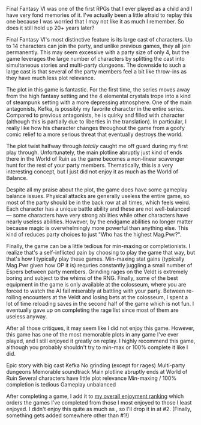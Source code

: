 Final Fantasy&nbsp;VI was one of the first RPGs that I ever played as a child and I have very fond memories of it. I've
actually been a little afraid to replay this one because I was worried that I may not like it as much I remember. So
does it still hold up 20+ years later?

<GameHeader game={props.game} />

Final Fantasy&nbsp;VI's most distinctive feature is its large cast of characters. Up to 14 characters can join the
party, and unlike previous games, they all join permanently. This may seem excessive with a party size of only 4, but
the game leverages the large number of characters by splitting the cast into simultaneous stories and multi-party
dungeons. The downside to such a large cast is that several of the party members feel a bit like throw-ins as they have
much less plot relevance.

The plot in this game is fantastic. For the first time, the series moves away from the high fantasy setting and the 4
elemental crystals trope into a kind of steampunk setting with a more depressing atmosphere. One of the main
antagonists, Kefka, is possibly my favorite character in the entire series. Compared to previous antagonists, he is
quirky and filled with character (although this is partially due to liberties in the translation). <Spoiler>In
particular, I really like how his character changes throughout the game from a goofy comic relief to a more serious
threat that eventually destroys the world.</Spoiler>

The plot twist halfway through _totally_ caught me off guard during my first play through. <Spoiler>Unfortunately, the
main plotline abruptly just kind of ends there in the World of Ruin as the game becomes a non-linear scavenger hunt
for the rest of your party members. Thematically, this is a very interesting concept, but I just did not enjoy it as
much as the World of Balance.</Spoiler>

Despite all my praise about the plot, the game does have some gameplay balance issues. Physical attacks are generally
useless the entire game, so most of the party should be in the back row at all times, which feels weird. Each character
has a unique battle ability and these are not well-balanced &mdash; some characters have very strong abilities while
other characters have nearly useless abilities. However, by the endgame abilities no longer matter because magic is
overwhelmingly more powerful than anything else. This kind of reduces party choices to just "Who has the highest
Mag.Pwr?".

Finally, the game can be a little tedious for min-maxing or completionists. I realize that's a self-inflicted pain by
choosing to play the game that way, but that's how I typically play these games. Min-maxing stat gains (typically
Mag.Pwr given how OP it is) requries constantly juggling a small number of Espers between party members. Grinding rages
on the Veldt is extremely boring and subject to the whims of the RNG. Finally, some of the best equipment in the game
is only available at the colosseum, where you are forced to watch the AI fail miserably at battling with your party.
Between re-rolling encounters at the Veldt and losing bets at the colosseum, I spent a lot of time reloading saves in
the second half of the game which is not fun. I eventually gave up on completing the rage list since most of them are
useless anyway.

After all those critiques, it may seem like I did not enjoy this game. However, this game has one of the most memorable
plots in any game I've ever played, and I still enjoyed it greatly on replay. I highly recommend this game, although
you probably shouldn't try to min-max or 100% complete it like I did.

<LikedDisliked>
  <LikedList>
    <LikedItem>Epic story with big cast</LikedItem>
    <LikedItem>Kefka</LikedItem>
    <LikedItem>No grinding (except for rages)</LikedItem>
    <LikedItem>Multi-party dungeons</LikedItem>
    <LikedItem>Memorable soundtrack</LikedItem>
  </LikedList>
  <DislikedList>
    <DislikedItem><Spoiler>Main plotline abruptly ends at World of Ruin</Spoiler></DislikedItem>
    <DislikedItem>Several characters have little plot relevance</DislikedItem>
    <DislikedItem>Min-maxing / 100% completion is tedious</DislikedItem>
    <DislikedItem>Gameplay unbalanced</DislikedItem>
  </DislikedList>
</LikedDisliked>

After completing a game, I add it to [my overall enjoyment ranking](/ranking) which orders the games I've completed from
those I most enjoyed to those I least enjoyed. I didn't enjoy this quite as much as <GameLink slug="final_fantasy_v" />,
so I'll drop it in at #2. (Finally, something gets added somewhere other than #1!)

<GameRanking game={props.slug} />
